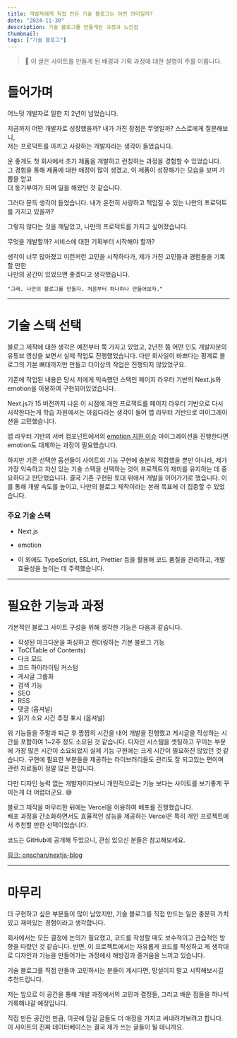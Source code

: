 ```yaml
---
title: 개발자에게 직접 만든 기술 블로그는 어떤 의미일까?
date: "2024-11-30"
description: 기술 블로그를 만들게된 과정과 느낀점
thumbnail: 
tags: ["기술 블로그"]
---
```


> 📍 이 글은 사이트를 만들게 된 배경과 기획 과정에 대한 설명이 주를 이룹니다.

# 들어가며 

어느덧 개발자로 일한 지 2년이 넘었습니다.

지금까지 어떤 개발자로 성장했을까? 내가 가진 장점은 무엇일까? 스스로에게 질문해보니,  
저는 프로덕트를 아끼고 사랑하는 개발자라는 생각이 들었습니다.

운 좋게도 첫 회사에서 초기 제품을 개발하고 런칭하는 과정을 경험할 수 있었습니다.  
그 경험을 통해 제품에 대한 애정이 많이 생겼고, 이 제품이 성장해가는 모습을 보며 기쁨을 얻고  
더 동기부여가 되며 일을 해왔던 것 같습니다.

그러다 문득 생각이 들었습니다. 내가 온전히 사랑하고 책임질 수 있는 나만의 프로덕트를 가지고 있을까?  

그렇지 않다는 것을 깨달았고, 나만의 프로덕트를 가지고 싶어졌습니다.  

무엇을 개발할까? 서비스에 대한 기획부터 시작해야 할까?

생각이 너무 많아졌고 이런저런 고민을 시작하다가, 제가 가진 고민들과 경험들을 기록할 만한  
나만의 공간이 있었으면 좋겠다고 생각했습니다.

`"그래. 나만의 블로그를 만들자. 처음부터 하나하나 만들어보자."`

---

# 기술 스택 선택

블로그 제작에 대한 생각은 예전부터 쭉 가지고 있었고, 2년전 쯤 어떤 인도 개발자분의 유튜브 영상을 보면서 실제 작업도 진행했었습니다. 다만 회사일이 바쁘다는 핑계로 블로그의 기본 뼈대까지만 만들고 더이상의 작업은 진행되지 않았었구요.

기존에 작업된 내용은 당시 저에게 익숙했던 스택인 페이지 라우터 기반의 Next.js와 emotion을 이용하여 구현되어있었습니다.

Next.js가 15 버전까지 나온 이 시점에 개인 프로젝트를 페이지 라우터 기반으로 다시 시작한다는게 학습 차원에서는 아쉽다라는 생각이 들어 앱 라우터 기반으로 마이그레이션을 고민했습니다.

앱 라우터 기반의 서버 컴포넌트에서의 [emotion 지원 이슈](https://nextjs.org/docs/app/building-your-application/styling/css-in-js) 마이그레이션을 진행한다면 emotion도 대체하는 과정이 필요했습니다. 

하지만 기존 선택한 옵션들이 사이트의 기능 구현에 충분히 적합했을 뿐만 아니라, 제가 가장 익숙하고 자신 있는 기술 스택을 선택하는 것이 프로젝트의 재미를 유지하는 데 중요하다고 판단했습니다.
결국 기존 구현된 토대 위에서 개발을 이어가기로 했습니다. 이를 통해 개발 속도를 높이고, 나만의 블로그 제작이라는 본래 목표에 더 집중할 수 있었습니다.

### 주요 기술 스택

- Next.js

- emotion

- 이 외에도 TypeScript, ESLint, Prettier 등을 활용해 코드 품질을 관리하고, 개발 효율성을 높이는 데 주력했습니다.

---

# 필요한 기능과 과정

기본적인 블로그 사이트 구성을 위해 생각한 기능은 다음과 같습니다.

- 작성된 마크다운을 파싱하고 렌더링하는 기본 블로그 기능
- ToC(Table of Contents)
- 다크 모드
- 코드 하이라이팅 커스텀
- 게시글 그룹화
- 검색 기능
- SEO
- RSS
- 댓글 (옵셔널)
- 읽기 소요 시간 추정 표시 (옵셔널)

위 기능들을 주말과 퇴근 후 짬짬히 시간을 내어 개발을 진행했고 게시글을 작성하는 시간을 포함하여 1~2주 정도 소요된 것 같습니다.
디자인 시스템을 셋팅하고 꾸미는 부분에 가장 많은 시간이 소요되었지 실제 기능 구현에는 크게 시간이 필요하진 않았던 것 같습니다.
구현에 필요한 부분들을 제공하는 라이브러리들도 관리도 잘 되고있는 편이며 관련 자료들이 정말 많은 편입니다.

다만 디자인 능력 없는 개발자이다보니 개인적으로는 기능 보다는 사이트를 보기좋게 꾸미는게 더 어렵더군요. 😅

블로그 제작을 마무리한 뒤에는 Vercel을 이용하여 배포를 진행했습니다.  
배포 과정을 간소화하면서도 효율적인 성능을 제공하는 Vercel은 특히 개인 프로젝트에서 추천할 만한 선택이었습니다.  

코드는 GitHub에 공개해 두었으니, 관심 있으신 분들은 참고해보세요.

[링크: onschan/nextjs-blog](https://github.com/onschan/nextjs-blog)


---

# 마무리

더 구현하고 싶은 부분들이 많이 남았지만, 기술 블로그를 직접 만드는 일은 충분히 가치 있고 재미있는 경험이라고 생각합니다.

회사에서는 모든 결정에 논의가 필요했고, 코드를 작성할 때도 보수적이고 관습적인 방향을 따랐던 것 같습니다. 
반면, 이 프로젝트에서는 자유롭게 코드를 작성하고 제 생각대로 디자인과 기능을 만들어가는 과정에서 해방감과 즐거움을 느끼고 있습니다.

기술 블로그를 직접 만들까 고민하시는 분들이 계시다면, 망설이지 말고 시작해보시길 추천드립니다.

저는 앞으로 이 공간을 통해 개발 과정에서의 고민과 결정들, 그리고 배운 점들을 하나씩 기록해나갈 예정입니다.

직접 만든 공간인 만큼, 이곳에 담길 글들도 더 애정을 가지고 써내려가보려고 합니다. 이 사이트의 진짜 데이터베이스는 결국 제가 쓰는 글들이 될 테니까요.
